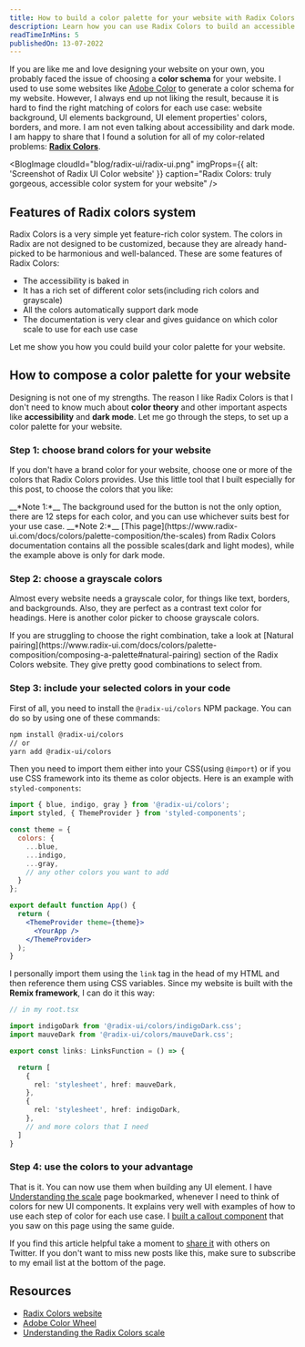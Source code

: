 ```yaml
---
title: How to build a color palette for your website with Radix Colors
description: Learn how you can use Radix Colors to build an accessible color palette for your website, using interactive color pickers and UI examples.
readTimeInMins: 5
publishedOn: 13-07-2022
---
```


If you are like me and love designing your website on your own, you probably faced the issue of choosing a **color schema** for your website. I used to use some websites like [Adobe Color](https://color.adobe.com/) to generate a color schema for my website. However, I always end up not liking the result, because it is hard to find the right matching of colors for each use case: website background, UI elements background, UI element properties' colors, borders, and more. I am not even talking about accessibility and dark mode. I am happy to share that I found a solution for all of my color-related problems: [**Radix Colors**](https://www.radix-ui.com/colors).

<BlogImage 
  cloudId="blog/radix-ui/radix-ui.png"
  imgProps={{
    alt: 'Screenshot of Radix UI Color website'
  }}
  caption="Radix Colors: truly gorgeous, accessible color system for your website"
/>

## Features of Radix colors system

Radix Colors is a very simple yet feature-rich color system. The colors in Radix are not designed to be customized, because they are already hand-picked to be harmonious and well-balanced. These are some features of Radix Colors:

- The accessibility is baked in
- It has a rich set of different color sets(including rich colors and grayscale)
- All the colors automatically support dark mode
- The documentation is very clear and gives guidance on which color scale to use for each use case

Let me show you how you could build your color palette for your website. 

## How to compose a color palette for your website

Designing is not one of my strengths. The reason I like Radix Colors is that I don't need to know much about **color theory** and other important aspects like **accessibility** and **dark mode**. Let me go through the steps, to set up a color palette for your website.


### Step 1: choose brand colors for your website

If you don't have a brand color for your website, choose one or more of the colors that Radix Colors provides. Use this little tool that I built especially for this post, to choose the colors that you like:


<ColorChooser />

<Callout>
  __*Note 1:*__ The background used for the button is not the only option, there are 12 steps for each color, and you can use whichever suits best for your use case.
</Callout>

<Callout>
  __*Note 2:*__ [This page](https://www.radix-ui.com/docs/colors/palette-composition/the-scales) from Radix Colors documentation contains all the possible scales(dark and light modes), while the example above is only for dark mode.
</Callout>


### Step 2: choose a grayscale colors

Almost every website needs a grayscale color, for things like text, borders, and backgrounds. Also, they are perfect as a contrast text color for headings. Here is another color picker to choose grayscale colors.

<ColorChooser grayscale />

<Callout>
  If you are struggling to choose the right combination, take a look at [Natural pairing](https://www.radix-ui.com/docs/colors/palette-composition/composing-a-palette#natural-pairing) section of the Radix Colors website. They give pretty good combinations to select from.
</Callout>


### Step 3: include your selected colors in your code

First of all, you need to install the `@radix-ui/colors` NPM package. You can do so by using one of these commands:

```bash
npm install @radix-ui/colors
// or
yarn add @radix-ui/colors
```

Then you need to import them either into your CSS(using `@import`) or if you use CSS framework into its theme as color objects. Here is an example with `styled-components`:

```jsx
import { blue, indigo, gray } from '@radix-ui/colors';
import styled, { ThemeProvider } from 'styled-components';

const theme = {
  colors: {
    ...blue,
    ...indigo,
    ...gray,
    // any other colors you want to add
  }
};

export default function App() {
  return (
    <ThemeProvider theme={theme}>
      <YourApp />
    </ThemeProvider>
  );
}
```

I personally import them using the `link` tag in the head of my HTML and then reference them using CSS variables. Since my website is built with the **Remix framework**, I can do it this way:

```ts
// in my root.tsx

import indigoDark from '@radix-ui/colors/indigoDark.css';
import mauveDark from '@radix-ui/colors/mauveDark.css';

export const links: LinksFunction = () => {

  return [
    {
      rel: 'stylesheet', href: mauveDark,
    },
    {
      rel: 'stylesheet', href: indigoDark,
    },
    // and more colors that I need
  ]
}
```

### Step 4: use the colors to your advantage

That is it. You can now use them when building any UI element. I have [Understanding the scale](https://www.radix-ui.com/docs/colors/palette-composition/understanding-the-scale) page bookmarked, whenever I need to think of colors for new UI components. It explains very well with examples of how to use each step of color for each use case. I [built a callout component](https://twitter.com/aibolik_/status/1544095371365842944?s=20&t=5O6mxEyGgNa0XJUxztTLMQ) that you saw on this page using the same guide.

If you find this article helpful take a moment to [share it](https://twitter.com/intent/tweet?url=https%3A%2F%2Faibolik.com%2Fblog%2Fhow-to-build-a-color-palette-for-your-website-with-radix-colors&via=aibolik_&text=How%20to%20build%20a%20color%20palette%20for%20your%20website%20with%20Radix%20Colors&hashtags=color%2Cschema%2Cui) with others on Twitter. If you don't want to miss new posts like this, make sure to subscribe to my email list at the bottom of the page.

## Resources

- [Radix Colors website](https://www.radix-ui.com/colors)
- [Adobe Color Wheel](https://color.adobe.com/create/color-wheel/)
- [Understanding the Radix Colors scale](https://www.radix-ui.com/docs/colors/palette-composition/understanding-the-scale)